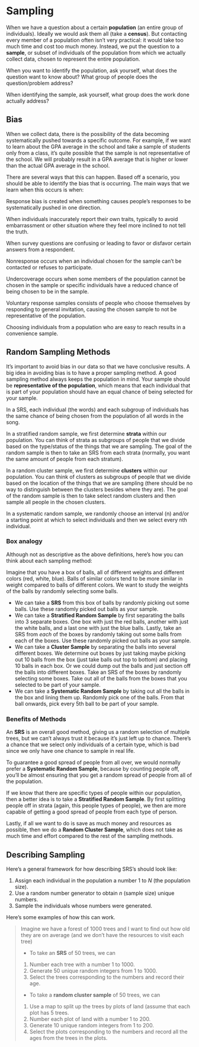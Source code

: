 # Sampling

When we have a question about a certain **population** (an entire group of
individuals). Ideally we would ask them all (take a **census**). But
contacting every member of a population often isn't very practical: it
would take too much time and cost too much money. Instead, we put the
question to a **sample**, or subset of individuals of the population
from which we actually collect data, chosen to represent the entire
population.

When you want to identify the population, ask yourself, what does the
question want to know about? What group of people does the
question/problem address?

When identifying the sample, ask yourself, what group does the work done
actually address?

## Bias

When we collect data, there is the possibility of the data becoming
systematically pushed towards a specific outcome. For example, if we
want to learn about the GPA average in the school and take a sample of
students only from a class, it's quite possible that the sample is not
representative of the school. We will probably result in a GPA average
that is higher or lower than the actual GPA average in the school. 

There
are several ways that this can happen. Based off a scenario, you should be able to identify the bias that is occurring. The main ways that we learn when this occurs is when:

::: {.callout-note title="Response Bias"}

Response bias is created when something causes people’s responses to be systematically pushed in one direction.

:::

::: {.callout-note title="Self-reported response bias"}

When individuals inaccurately report their own traits, typically to avoid embarrassment or other situation where they feel more inclined to not tell the truth.

:::

::: {.callout-note title="Question wording bias "}

When survey questions are confusing or leading to favor or disfavor certain answers from a respondent.

:::

::: {.callout-note title="Non-response Bias"}

Nonresponse occurs when an individual chosen for the sample can’t be contacted or refuses to participate.

:::

::: {.callout-note title="Undercoverage"}

Undercoverage occurs when some members of the population cannot be chosen in the sample or specific individuals have a reduced chance of being chosen to be in the sample.

:::

::: {.callout-note title="Voluntary Response Sample"}

Voluntary response samples consists of people who choose themselves by responding to general invitation, causing the chosen sample to not be representative of the population.

:::

::: {.callout-note title="Convenience Sample"}

Choosing individuals from a population who are easy to reach results in a convenience sample.

:::


## Random Sampling Methods

It's important to avoid bias in our data so that we have conclusive results. A big idea in avoiding bias is to have a proper sampling method. A good sampling method always keeps the population in mind. Your sample should be **representative of the population**, which means that each individual that is part of your population should have an equal chance of being selected for your sample.


::: {.callout-note title="Simple Random Sample (SRS)"}

In a SRS, each individual (the words) and each subgroup of individuals has the same chance of being chosen from the population of all words in the song. 

:::

::: {.callout-note title="Stratified Random Sample"}

In a stratified random sample, we first determine **strata** within our population. You can think of strata as subgroups of people that we divide based on the type/status of the things that we are sampling. The goal of the random sample is then to take an SRS from each strata (normally, you want the same amount of people from each stratum).

:::

::: {.callout-note title="Random Cluster Sample"}

In a random cluster sample, we first determine **clusters** within our population. You can think of clusters as subgroups of people that we divide based on the location of the things that we are sampling (there should be no way to distinguish between the clusters besides  where they are). The goal of the random sample is then to take select random clusters and then sample all people in the chosen clusters.

:::

::: {.callout-note title="Systematic Random Sample"}

In a systematic random sample, we randomly choose an interval (n) and/or a starting point at which to select individuals and then we select every nth individual.

:::

### Box analogy

Although not as descriptive as the above definitions, here's how you can think about each sampling method:

Imagine that you have a box of balls, all of different weights and different colors (red, white, blue). Balls of similar colors tend to be more similar in weight compared to balls of different colors. We want to study the weights of the balls by randomly selecting some balls.

- We can take a **SRS** from this box of balls by randomly picking out some balls. Use these randomly picked out balls as your sample.
- We can take a **Stratified Random Sample** by first separating the balls into 3 separate boxes. One box with just the red balls, another with just the white balls, and a last one with just the blue balls. Lastly, take an SRS from *each* of the boxes by randomly taking out some balls from each of the boxes. Use these randomly picked out balls as your sample.
- We can take a **Cluster Sample** by separating the balls into several different boxes. We determine out boxes by just taking maybe picking out 10 balls from the box (just take balls out top to bottom) and placing 10 balls in each box. Or we could dump out the balls and just section off the balls into different boxes. Take an SRS of the boxes by randomly selecting some boxes. Take out all of the balls from the boxes that you selected to be part of your sample.
- We can take a **Systematic Random Sample** by taking out all the balls in the box and lining them up. Randomly pick one of the balls. From that ball onwards, pick every 5th ball to be part of your sample.

### Benefits of Methods

An **SRS** is an overall good method, giving us a random selection of multiple trees, but we can't always trust it because it's just left up to chance. There's a chance that we select only individuals of a certain type, which is bad since we only have one chance to sample in real life.

To guarantee a good spread of people from all over, we would normally prefer a **Systematic Random Sample**, because by counting people off, you'll be almost ensuring that you get a random spread of people from all of the population.

If we know that there are specific types of people within our population, then a better idea is to take a **Stratified Random Sample**. By first splitting people off in strata (again, this people types of people), we then are more capable of getting a good spread of people from each type of person.

Lastly, if all we want to do is save as much money and resources as possible, then we do a **Random Cluster Sample**, which does not take as much time and effort compared to the rest of the sampling methods.


## Describing Sampling

::: callout-tip

Here's a general framework for how describing SRS's should look like:

1. Assign each individual in the population a number $1$ to $N$ (the population size).
2. Use a random number generator to obtain $n$ (sample size) unique numbers.
3. Sample the individuals whose numbers were generated.

:::

Here's some examples of how this can work. 

> Imagine we have a forest of 1000 trees and I want to find out how old they are on average (and we don't have the resources to visit each tree)
>
>   - To take an **SRS** of 50 trees, we can
        1. Number each tree with a number 1 to 1000.
        2. Generate 50 unique random integers from 1 to 1000.
        3. Select the trees corresponding to the numbers and record their age.
>   - To take a **random cluster sample** of 50 trees, we can
        1. Use a map to split up the trees by plots of land (assume that each plot has 5 trees.
        2. Number each plot of land with a number 1 to 200.
        3. Generate 10 unique random integers from 1 to 200.
        4. Select the plots corresponding to the numbers and record all the ages from the trees in the plots.
    
